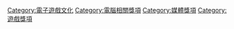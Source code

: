 [[Category:電子遊戲文化|Category:電子遊戲文化]]
[[Category:電腦相關獎項|Category:電腦相關獎項]]
[[Category:媒體獎項|Category:媒體獎項]]
[[Category:遊戲獎項|Category:遊戲獎項]]